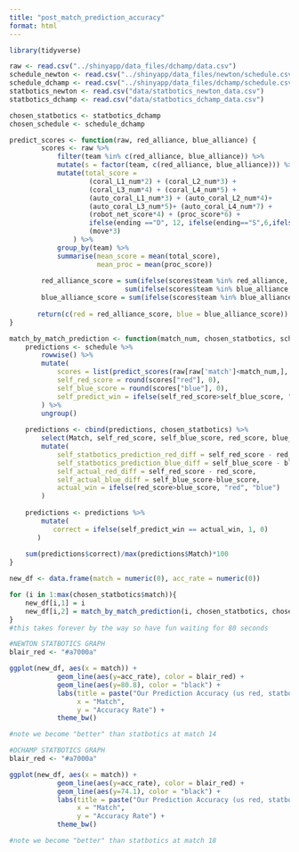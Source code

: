 ```yaml
---
title: "post_match_prediction_accuracy"
format: html
---
```


```r
library(tidyverse)

raw <- read.csv("../shinyapp/data_files/dchamp/data.csv")
schedule_newton <- read.csv("../shinyapp/data_files/newton/schedule.csv")
schedule_dchamp <- read.csv("../shinyapp/data_files/dchamp/schedule.csv")
statbotics_newton <- read.csv("data/statbotics_newton_data.csv")
statbotics_dchamp <- read.csv("data/statbotics_dchamp_data.csv")

chosen_statbotics <- statbotics_dchamp
chosen_schedule <- schedule_dchamp

predict_scores <- function(raw, red_alliance, blue_alliance) {
        scores <- raw %>%
            filter(team %in% c(red_alliance, blue_alliance)) %>%
            mutate(s = factor(team, c(red_alliance, blue_alliance))) %>%
            mutate(total_score = 
                    (coral_L1_num*2) + (coral_L2_num*3) + 
                    (coral_L3_num*4) + (coral_L4_num*5) + 
                    (auto_coral_L1_num*3) + (auto_coral_L2_num*4)+ 
                    (auto_coral_L3_num*5)+ (auto_coral_L4_num*7) +
                    (robot_net_score*4) + (proc_score*6) + 
                    ifelse(ending =="D", 12, ifelse(ending=="S",6,ifelse(ending=="P", 2, 0))) + 
                    (move*3)
                ) %>%
            group_by(team) %>%
            summarise(mean_score = mean(total_score),
                      mean_proc = mean(proc_score))
        
        red_alliance_score = sum(ifelse(scores$team %in% red_alliance, scores$mean_score, 0)) +
                             sum(ifelse(scores$team %in% blue_alliance, scores$mean_proc*4, 0))
        blue_alliance_score = sum(ifelse(scores$team %in% blue_alliance, scores$mean_score, 0))+sum(ifelse(scores$team %in% red_alliance, scores$mean_proc*4, 0))
        
       return(c(red = red_alliance_score, blue = blue_alliance_score))
}

match_by_match_prediction <- function(match_num, chosen_statbotics, schedule){
    predictions <- schedule %>% 
        rowwise() %>%
        mutate(
            scores = list(predict_scores(raw[raw['match']<match_num,], c(R1, R2, R3), c(B1, B2, B3))),
            self_red_score = round(scores["red"], 0),
            self_blue_score = round(scores["blue"], 0),
            self_predict_win = ifelse(self_red_score>self_blue_score, "red", "blue")
        ) %>%
        ungroup()
    
    predictions <- cbind(predictions, chosen_statbotics) %>%
        select(Match, self_red_score, self_blue_score, red_score, blue_score, red_predict_score, blue_predict_score, self_predict_win) %>%
        mutate(
            self_statbotics_prediction_red_diff = self_red_score - red_predict_score,
            self_statbotics_prediction_blue_diff = self_blue_score - blue_predict_score,
            self_actual_red_diff = self_red_score - red_score,
            self_actual_blue_diff = self_blue_score-blue_score,
            actual_win = ifelse(red_score>blue_score, "red", "blue")
        )
        
    predictions <- predictions %>%
        mutate(
           correct = ifelse(self_predict_win == actual_win, 1, 0)
       )
    
    sum(predictions$correct)/max(predictions$Match)*100
}

new_df <- data.frame(match = numeric(0), acc_rate = numeric(0))

for (i in 1:max(chosen_statbotics$match)){
    new_df[i,1] = i
    new_df[i,2] = match_by_match_prediction(i, chosen_statbotics, chosen_schedule)
}
#this takes forever by the way so have fun waiting for 80 seconds
```

```r
#NEWTON STATBOTICS GRAPH
blair_red <- "#a7000a"

ggplot(new_df, aes(x = match)) +    
            geom_line(aes(y=acc_rate), color = blair_red) +
            geom_line(aes(y=80.8), color = "black") +
            labs(title = paste("Our Prediction Accuracy (us red, statbotics black)"),
                 x = "Match", 
                 y = "Accuracy Rate") +
            theme_bw()

#note we become "better" than statbotics at match 14
```

```r
#DCHAMP STATBOTICS GRAPH
blair_red <- "#a7000a"

ggplot(new_df, aes(x = match)) +    
            geom_line(aes(y=acc_rate), color = blair_red) +
            geom_line(aes(y=74.1), color = "black") +
            labs(title = paste("Our Prediction Accuracy (us red, statbotics black)"),
                 x = "Match", 
                 y = "Accuracy Rate") +
            theme_bw()

#note we become "better" than statbotics at match 18
```
